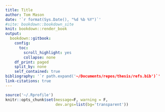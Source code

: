 ```yaml
---
title: Title
author: Tom Mason
date: '`r format(Sys.Date(), "%d %b %Y")`'
#site: bookdown::bookdown_site
knit: bookdown::render_book
output:
  bookdown::gitbook:
    config:
      toc:
        scroll_highlight: yes
        collapse: none
    df_print: paged
    split_by: none
    self_contained: true
bibliography: '`r path.expand('~/Documents/repos/thesis/refs.bib')`'
link-citations: true
---
```


```r
source('~/.Rprofile')
knitr::opts_chunk$set(message=F, warning = F,
                      dev.args=list(bg='transparent'))
```
